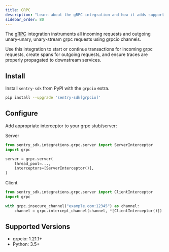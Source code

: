 ```yaml
---
title: GRPC
description: "Learn about the gRPC integration and how it adds support for the grpcio grpc client and server."
sidebar_order: 80
---
```


The [gRPC](https://grpc.io/) integration instruments all incoming requests and outgoing unary-unary, unary-stream grpc
requests using grpcio channels.

Use this integration to start or continue transactions for incoming grpc requests, create spans for outgoing requests,
and ensure traces are properly propagated to downstream services.

## Install

Install `sentry-sdk` from PyPI with the `grpcio` extra.

```bash
pip install --upgrade 'sentry-sdk[grpcio]'
```

## Configure

Add appropriate interceptor to your grpc stub/server:

Server
```python
from sentry_sdk.integrations.grpc.server import ServerInterceptor
import grpc

server = grpc.server(
    thread_pool=...,
    interceptors=[ServerInterceptor()],
)
```

Client
```python
from sentry_sdk.integrations.grpc.server import ClientInterceptor
import grpc

with grpc.insecure_channel("example.com:12345") as channel:
    channel = grpc.intercept_channel(channel, *[ClientInterceptor()])
```

## Supported Versions

- grpcio: 1.21.1+
- Python: 3.5+
